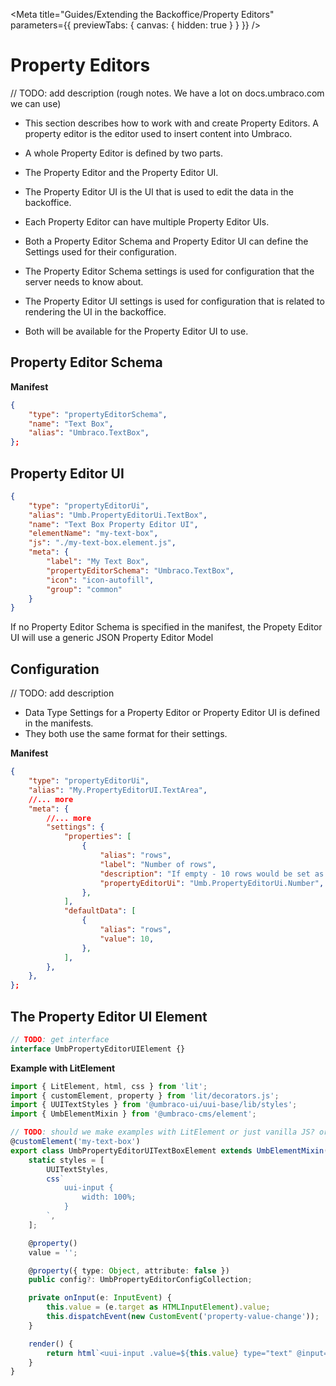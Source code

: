 
<Meta
	title="Guides/Extending the Backoffice/Property Editors"
	parameters={{ previewTabs: { canvas: { hidden: true } } }}
/>

# Property Editors

// TODO: add description
(rough notes. We have a lot on docs.umbraco.com we can use)

- This section describes how to work with and create Property Editors. A property editor is the editor used to insert content into Umbraco.
- A whole Property Editor is defined by two parts.
- The Property Editor and the Property Editor UI.
- The Property Editor UI is the UI that is used to edit the data in the backoffice.
- Each Property Editor can have multiple Property Editor UIs.

- Both a Property Editor Schema and Property Editor UI can define the Settings used for their configuration.
- The Property Editor Schema settings is used for configuration that the server needs to know about.
- The Property Editor UI settings is used for configuration that is related to rendering the UI in the backoffice.
- Both will be available for the Property Editor UI to use.

## Property Editor Schema

**Manifest**

```json
{
	"type": "propertyEditorSchema",
	"name": "Text Box",
	"alias": "Umbraco.TextBox",
};
```

## Property Editor UI

```json
{
	"type": "propertyEditorUi",
	"alias": "Umb.PropertyEditorUi.TextBox",
	"name": "Text Box Property Editor UI",
	"elementName": "my-text-box",
	"js": "./my-text-box.element.js",
	"meta": {
		"label": "My Text Box",
		"propertyEditorSchema": "Umbraco.TextBox",
		"icon": "icon-autofill",
		"group": "common"
	}
}
```

If no Property Editor Schema is specified in the manifest, the Propety Editor UI will use a generic JSON Property Editor Model

## Configuration

// TODO: add description

- Data Type Settings for a Property Editor or Property Editor UI is defined in the manifests.
- They both use the same format for their settings.

**Manifest**

```json
{
	"type": "propertyEditorUi",
	"alias": "My.PropertyEditorUI.TextArea",
	//... more
	"meta": {
		//... more
		"settings": {
			"properties": [
				{
					"alias": "rows",
					"label": "Number of rows",
					"description": "If empty - 10 rows would be set as the default value",
					"propertyEditorUi": "Umb.PropertyEditorUi.Number",
				},
			],
			"defaultData": [
				{
					"alias": "rows",
					"value": 10,
				},
			],
		},
	},
};
```

## The Property Editor UI Element

```ts
// TODO: get interface
interface UmbPropertyEditorUIElement {}
```

**Example with LitElement**

```ts
import { LitElement, html, css } from 'lit';
import { customElement, property } from 'lit/decorators.js';
import { UUITextStyles } from '@umbraco-ui/uui-base/lib/styles';
import { UmbElementMixin } from '@umbraco-cms/element';

// TODO: should we make examples with LitElement or just vanilla JS? or should we have for more libraries?
@customElement('my-text-box')
export class UmbPropertyEditorUITextBoxElement extends UmbElementMixin(LitElement) implements UmbPropertyEditorUIElement {
	static styles = [
		UUITextStyles,
		css`
			uui-input {
				width: 100%;
			}
		`,
	];

	@property()
	value = '';

	@property({ type: Object, attribute: false })
	public config?: UmbPropertyEditorConfigCollection;

	private onInput(e: InputEvent) {
		this.value = (e.target as HTMLInputElement).value;
		this.dispatchEvent(new CustomEvent('property-value-change'));
	}

	render() {
		return html`<uui-input .value=${this.value} type="text" @input=${this.onInput}></uui-input>`;
	}
}
```
